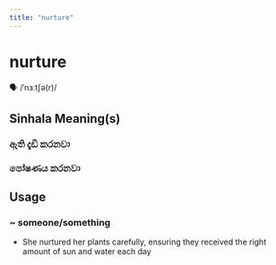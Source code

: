 ```yaml
---
title: "nurture"
---
```


# nurture

🗣️ /ˈnɜːtʃə(r)/

## Sinhala Meaning(s)

### ඇති දැඩි කරනවා
### පෝෂණය කරනවා

## Usage

### ~ someone/something

- She nurtured her plants carefully, ensuring they received the right amount of sun and water each day

